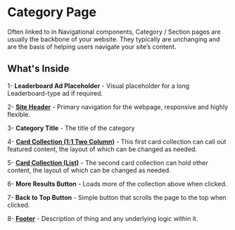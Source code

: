 
<Meta title="Components/Templates/List Pages/Category Page"/>

# Category Page

Often linked to in Navigational components, Category / Section  pages are usually the backbone of your website. They typically are unchanging and are the basis of helping users navigate your site’s content. 


## What's Inside

1- **Leaderboard Ad Placeholder** - Visual placeholder for a long Leaderboard-type ad if required.

2- **[Site Header]()** - Primary navigation for the webpage, responsive and highly flexible.

3- **Category Title** - The title of the category

4- **[Card Collection (1:1 Two Column)](https://storybook.nypr.digital/latest/index.html?path=/docs/components-organisms-card-collection--right-rail)** - This first card collection can call out featured content, the layout of which can be changed as needed. 

5- **[Card Collection (List)](https://storybook.nypr.digital/latest/index.html?path=/docs/components-organisms-card-collection--right-rail)** - The second card collection can hold other content, the layout of which can be changed as needed. 

6- **More Results Button** - Loads more of the collection above when clicked. 

7- **Back to Top Button** - Simple button that scrolls the page to the top when clicked.

8- **[Footer](https://storybook.nypr.digital/latest/index.html?path=/docs/components-organisms-footer--footer-config-1)** - Description of thing and any underlying logic within it.


